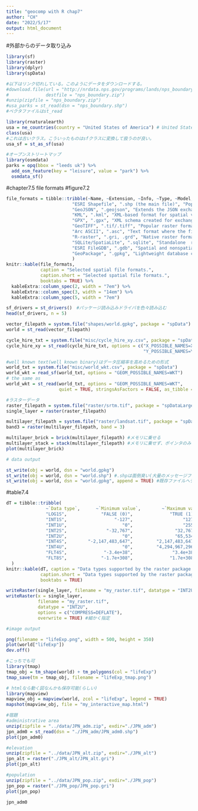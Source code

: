 ```yaml
---
title: "geocomp with R chap7"
author: "CH"
date: "2022/5/17"
output: html_document
---
```


#外部からのデータ取り込み

```r
library(sf)
library(raster)
library(dplyr)
library(spData)
```

```r
#以下はリンク切れしている。このようにデータをダウンロードする。
#download.file(url = "http://nrdata.nps.gov/programs/lands/nps_boundary.zip",
#              destfile = "nps_boundary.zip")
#unzip(zipfile = "nps_boundary.zip")
#usa_parks = st_read(dsn = "nps_boundary.shp")
#ベクタファイルはst_read
```

```r
library(rnaturalearth)
usa = ne_countries(country = "United States of America") # United States borders
class(usa)
#これは古いクラス。こういったものはsfクラスに変換して扱うのが良い。
usa_sf = st_as_sf(usa)

#オープンストリートマップ
library(osmdata)
parks = opq(bbox = "leeds uk") %>% 
  add_osm_feature(key = "leisure", value = "park") %>% 
  osmdata_sf()
```

#chapter7.5 file formats
#figure7.2
```r
file_formats = tibble::tribble(~Name, ~Extension, ~Info, ~Type, ~Model, 
                         "ESRI Shapefile", ".shp (the main file)", "Popular format consisting of at least three files. No support for: files > 2GB;  mixed types; names > 10 chars; cols > 255.", "Vector", "Partially open",
                         "GeoJSON", ".geojson", "Extends the JSON exchange format by including a subset of the simple feature representation.", "Vector", "Open",
                         "KML", ".kml", "XML-based format for spatial visualization, developed for use with Google Earth. Zipped KML file forms the KMZ format.", "Vector", "Open",
                         "GPX", ".gpx", "XML schema created for exchange of GPS data.", "Vector", "Open",
                         "GeoTIFF", ".tif/.tiff", "Popular raster format. A TIFF file containing additional spatial metadata.", "Raster", "Open",
                         "Arc ASCII", ".asc", "Text format where the first six lines represent the raster header, followed by the raster cell values arranged in rows and columns.", "Raster", "Open",
                         "R-raster", ".gri, .grd", "Native raster format of the R-package raster.", "Raster", "Open",
                         "SQLite/SpatiaLite", ".sqlite", "Standalone  relational database, SpatiaLite is the spatial extension of SQLite.", "Vector and raster", "Open",
                         "ESRI FileGDB", ".gdb", "Spatial and nonspatial objects created by ArcGIS. Allows: multiple feature classes; topology. Limited support from GDAL.", "Vector and raster", "Proprietary",
                         "GeoPackage", ".gpkg", "Lightweight database container based on SQLite allowing an easy and platform-independent exchange of geodata", "Vector and raster", "Open"
                         )
knitr::kable(file_formats, 
             caption = "Selected spatial file formats.",
             caption.short = "Selected spatial file formats.",
             booktabs = TRUE) %>% 
  kableExtra::column_spec(2, width = "7em") %>% 
  kableExtra::column_spec(3, width = "14em") %>% 
  kableExtra::column_spec(5, width = "7em")
```

```r
sf_drivers = st_drivers()　#パッケージ読み込みドライバを色々読み込む
head(sf_drivers, n = 5)

vector_filepath = system.file("shapes/world.gpkg", package = "spData")
world = st_read(vector_filepath)

cycle_hire_txt = system.file("misc/cycle_hire_xy.csv", package = "spData")
cycle_hire_xy = st_read(cycle_hire_txt, options = c("X_POSSIBLE_NAMES=X",
                                                    "Y_POSSIBLE_NAMES=Y"))

#well known text(well known binary)はデータ圧縮率を高めるための形式
world_txt = system.file("misc/world_wkt.csv", package = "spData")
world_wkt = read_sf(world_txt, options = "GEOM_POSSIBLE_NAMES=WKT")
# the same as
world_wkt = st_read(world_txt, options = "GEOM_POSSIBLE_NAMES=WKT", 
                    quiet = TRUE, stringsAsFactors = FALSE, as_tibble = TRUE)

#ラスターデータ
raster_filepath = system.file("raster/srtm.tif", package = "spDataLarge")
single_layer = raster(raster_filepath)

multilayer_filepath = system.file("raster/landsat.tif", package = "spDataLarge")
band3 = raster(multilayer_filepath, band = 3)

multilayer_brick = brick(multilayer_filepath) #メモリに乗せる
multilayer_stack = stack(multilayer_filepath) #メモリに乗せず、ポインタのみ
plot(multilayer_brick)
```

```r
# data output

st_write(obj = world, dsn = "world.gpkg")
st_write(obj = world, dsn = "world.shp") #.shpは面倒臭い(大量のメッセージファイル、複数のファイルで1つのデータ)
st_write(obj = world, dsn = "world.gpkg", append = TRUE) #既存ファイルへデータ追加
```
#table7.4
```r
dT = tibble::tribble(
               ~`Data type`,      ~`Minimum value`,        ~`Maximum value`,
               "LOG1S",             "FALSE (0)",              "TRUE (1)",
               "INT1S",                  "-127",                   "127",
               "INT1U",                     "0",                   "255",
               "INT2S",               "-32,767",                "32,767",
               "INT2U",                     "0",                "65,534",
               "INT4S",        "-2,147,483,647",         "2,147,483,647",
               "INT4U",                     "0",         "4,294,967,296",
               "FLT4S",              "-3.4e+38",               "3.4e+38",
               "FLT8S",             "-1.7e+308",              "1.7e+308"
  )
knitr::kable(dT, caption = "Data types supported by the raster package.",
             caption.short = "Data types supported by the raster package.",
             booktabs = TRUE)
```
```r
writeRaster(single_layer, filename = "my_raster.tif", datatype = "INT2U") #ラスター版出力
writeRaster(x = single_layer,
            filename = "my_raster.tif",
            datatype = "INT2U",
            options = c("COMPRESS=DEFLATE"),
            overwrite = TRUE) #細かく指定
```

```r
#image output

png(filename = "lifeExp.png", width = 500, height = 350)
plot(world["lifeExp"])
dev.off()

#こっちでも可
library(tmap)
tmap_obj = tm_shape(world) + tm_polygons(col = "lifeExp")
tmap_save(tm = tmap_obj, filename = "lifeExp_tmap.png")

# htmlなら動く図なんかも保存可能(らしい)
library(mapview)
mapview_obj = mapview(world, zcol = "lifeExp", legend = TRUE)
mapshot(mapview_obj, file = "my_interactive_map.html")
```

```r
#宿題
#administrative area
unzip(zipfile = "../data/JPN_adm.zip", exdir="./JPN_adm")
jpn_adm0 = st_read(dsn = "./JPN_adm/JPN_adm0.shp")
plot(jpn_adm0)

#elevation
unzip(zipfile = "../data/JPN_alt.zip", exdir="./JPN_alt")
jpn_alt = raster("./JPN_alt/JPN_alt.gri")
plot(jpn_alt)

#population
unzip(zipfile = "../data/JPN_pop.zip", exdir="./JPN_pop")
jpn_pop = raster("./JPN_pop/JPN_pop.gri")
plot(jpn_pop)

jpn_adm0
```

